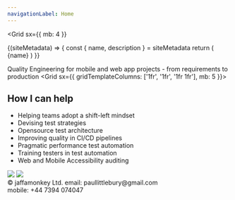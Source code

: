 ```yaml
---
navigationLabel: Home
---
```



<Grid
  sx={{
    mb: 4
  }}
>

<SiteMetaData>
  {(siteMetadata) => {
    const { name, description } = siteMetadata
    return (
      <Fragment>
        <Heading as='h1' variant="styles.h1">{name}</Heading>
      </Fragment>
    )
  }}
</SiteMetaData>
</Grid>

<Message mb={2} variant='secondary'>Quality Engineering for mobile and web app projects - from requirements to production</Message>
<Divider />
<Grid  sx={{ gridTemplateColumns: ['1fr', '1fr', '1fr 1fr'], mb: 5 }}>  
<Box>

## How I can help

- Helping teams adopt a shift-left mindset
- Devising test strategies
- Opensource test architecture
- Improving quality in CI/CD pipelines
- Pragmatic performance test automation
- Training testers in test automation
- Web and Mobile Accessibility auditing

</Box>
<Box>

<Image src="https://raw.githubusercontent.com/jaffamonkey/gatsby-theme-terminal/main/static/images/clients.png" />

  </Box>
</Grid>

<Flex>
  <Box p={3}>
      <Image src="https://raw.githubusercontent.com/jaffamonkey/gatsby-theme-terminal/main/static/images/logo2.png" />
      <br />
    &copy; jaffamonkey Ltd.
  </Box>
  <Box p={3} gap={5} sx={{ flex: '1 1 auto' }}>
    email: paullittlebury@gmail.com<br />
    mobile: +44 7394 074047
  </Box>

</Flex>
